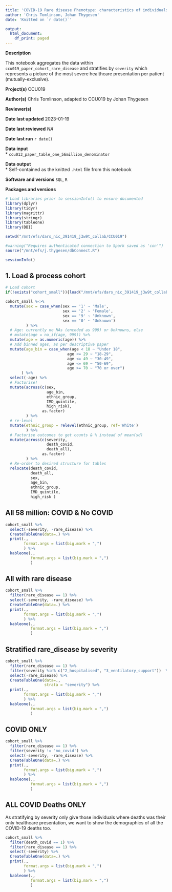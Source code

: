 ```yaml
---
title: 'COVID-19 Rare disease Phenotype: characteristics of individuals'
author: 'Chris Tomlinson, Johan Thygesen'
date: 'Knitted on `r date()`'

output:
  html_document:
    df_print: paged
---
```


**Description** 

This notebook aggregates the data within `ccu019_paper_cohort_rare_disease` and stratifies by `severity` which represents a picture of the most severe healthcare presentation per patient (mutually-exclusive).
  
**Project(s)** CCU019

**Author(s)** Chris Tomlinson, adapted to CCU019 by Johan Thygesen
 
**Reviewer(s)** 
 
**Date last updated** 2023-01-19
 
**Date last reviewed** *NA*
 
**Date last run** `r date()`
 
**Data input**  
* `ccu013_paper_table_one_56million_denominator`

**Data output**  
* Self-contained as the knitted `.html` file from this notebook

**Software and versions** `SQL`, `R`
 
**Packages and versions**

```r
# Load libraries prior to sessionInfo() to ensure documented
library(dplyr)
library(tidyr)
library(magrittr)
library(stringr)
library(tableone)
library(DBI)

setwd("/mnt/efs/dars_nic_391419_j3w9t_collab/CCU019")

#warning("Requires authenticated connection to Spark saved as 'con'")
source("/mnt/efs/j.thygesen/dbConnect.R")
```

```r
sessionInfo()
```


## 1. Load & process cohort

```r
# Load cohort
if(!exists("cohort_small")){load("/mnt/efs/dars_nic_391419_j3w9t_collab/CCU019/data/ccu019_pop_cohort_noID.Rdata")}

```


```r
cohort_small %<>% 
  mutate(sex = case_when(sex == '1' ~ 'Male', 
                         sex == '2' ~ 'Female',
                         sex == '9' ~ 'Unknown',
                         sex == '0' ~ 'Unknown')
         ) %>% 
  # Age: currently no NAs (encoded as 999) or Unknowns, else
  # mutate(age = na_if(age, 999)) %>% 
  mutate(age = as.numeric(age)) %>% 
  # Add binned ages, as per descriptive paper
  mutate(age_bin = case_when(age < 18 ~ "Under 18",
                           age <= 29 ~ "18-29",
                           age <= 49 ~ "30-49",
                           age <= 69 ~ "50-69",
                           age >= 70 ~ "70 or over")
       ) %>%  
  select(-age) %>% 
  # Factorise!
  mutate(across(c(sex, 
                  age_bin, 
                  ethnic_group, 
                  IMD_quintile, 
                  high_risk),
                as.factor)
         ) %>% 
  # re-level
  mutate(ethnic_group = relevel(ethnic_group, ref='White')
         ) %>% 
  # Factorise outcomes to get counts & % instead of mean(sd)
  mutate(across(c(severity,
                  death_covid,
                  death_all),
                as.factor)
         ) %>% 
  # Re-order to desired structure for tables
  relocate(death_covid,
           death_all,
           sex,
           age_bin,
           ethnic_group,
           IMD_quintile,
           high_risk )
```

## All 58 million: COVID & No COVID
```r
cohort_small %>%
  select(-severity, -rare_disease) %>% 
  CreateTableOne(data=.) %>% 
  print(., 
        format.args = list(big.mark = ",")
        ) %>% 
  kableone(., 
           format.args = list(big.mark = ",")
           )
```

## All with rare disease
```r
cohort_small %>%
  filter(rare_disease == 1) %>%
  select(-severity, -rare_disease) %>% 
  CreateTableOne(data=.) %>% 
  print(., 
        format.args = list(big.mark = ",")
        ) %>% 
  kableone(., 
           format.args = list(big.mark = ",")
           )
```

## Stratified rare_disease by severity
```r
cohort_small %>%
  filter(rare_disease == 1) %>%
  filter(severity %in% c("2_hospitalised", "3_ventilatory_support"))  %>%
  select(-rare_disease) %>% 
  CreateTableOne(data=.,
                 strata = "severity") %>% 
  print(., 
        format.args = list(big.mark = ",")
        ) %>% 
  kableone(., 
           format.args = list(big.mark = ",")
           )
```

## COVID ONLY
```r
cohort_small %>%
  filter(rare_disease == 1) %>%
  filter(severity != 'no_covid') %>% 
  select(-severity, -rare_disease) %>% 
  CreateTableOne(data=.) %>% 
  print(., 
        format.args = list(big.mark = ",")
        ) %>% 
  kableone(., 
           format.args = list(big.mark = ",")
           )
```

## ALL COVID Deaths ONLY
As stratifying by severity only give those individuals where deaths was their only healthcare presentation, we want to show the demographics of all the COVID-19 deaths too.
```r
cohort_small %>%
  filter(death_covid == 1) %>% 
  filter(rare_disease == 1) %>%
  select(-severity) %>% 
  CreateTableOne(data=.) %>% 
  print(., 
        format.args = list(big.mark = ",")
        ) %>% 
  kableone(., 
           format.args = list(big.mark = ",")
           )
```